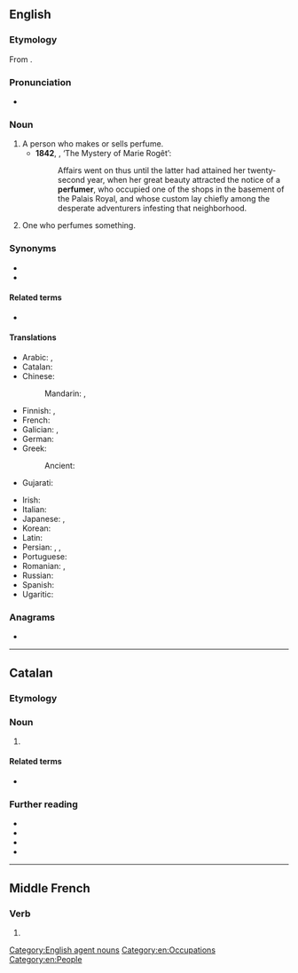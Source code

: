==English==

===Etymology===
From {{suffix|en|perfume|er}}.

===Pronunciation===
* {{a|UK}} {{IPA|en|/pəˈfjuːmə/|/ˈpəːfjʊmə/}}

===Noun===
{{en-noun}}

# A person who makes or sells perfume.
#* '''1842''', {{w|Edgar Allan Poe}}, ‘The Mystery of Marie Rogêt’:
#*: Affairs went on thus until the latter had attained her twenty-second year, when her great beauty attracted the notice of a '''perfumer''', who occupied one of the shops in the basement of the Palais Royal, and whose custom lay chiefly among the desperate adventurers infesting that neighborhood.
# One who perfumes something.

===Synonyms===
* {{l|en|parfumier}}
* {{l|en|perfumier}}

====Related terms====
* {{l|en|perfumery}}

====Translations====
{{trans-top|person who makes or sells perfume}}
* Arabic: {{t|ar|عَطَّار|m}}, {{t|ar|عَطَّارَة|f}}
* Catalan: {{t|ca|perfumer|m}}
* Chinese:
*: Mandarin: {{qualifier|manufacturer}} {{t|cmn|香水製造商|tr=xiāngshuǐ zhìzàoshāng|sc=Hani}}, {{qualifier|seller}} {{t|cmn|售香水者|tr=shòu xiāngshuǐ zhě|sc=Hani}}
* Finnish: {{t|fi|hajuvesimyyjä}}, {{t|fi|parfymisti}}
* French: {{t+|fr|parfumeur|m}}
* Galician: {{t+|gl|perfumeiro|m}}, {{t+|gl|perfumista|m|f}}
* German: {{t+|de|Parfümeur|m}}
* Greek:
*: Ancient: {{t|grc|μυρεψός|m}}
* Gujarati: {{t|gu|સરૈયો}}
{{trans-mid}}
* Irish: {{t|ga|ungadóir|m}}
* Italian: {{t|it|profumiere|m}}
* Japanese: {{t|ja|パフューマー|tr=pafyūmā}}, {{t|ja|調香師|tr=ちょうこうし, chōkōshi|sc=Jpan}}
* Korean: {{t|ko|조향사|sc=Kore}}
* Latin: {{t|la|unguentārius|m}}
* Persian: {{t+|fa|عطار|tr=attâr|sc=fa-Arab}}, {{t|fa|عطرفروش|tr=atr-foruš|sc=fa-Arab}}, {{t|fa|عطرساز|tr=atr-sâz|sc=fa-Arab}}
* Portuguese: {{t+|pt|perfumista|m|f}}
* Romanian: {{t+|ro|parfumier|m}}, {{t|ro|parfumieră|f}}
* Russian: {{t+|ru|парфюме́р|m}}
* Spanish: {{t+|es|perfumista|m}}
* Ugaritic: {{t|uga|𐎗𐎖𐎈}}
{{trans-bottom}}

===Anagrams===
* {{anagrams|en|a=eefmprru|prefemur}}

[[Category:English agent nouns]]
[[Category:en:Occupations]]
[[Category:en:People]]

----

==Catalan==

===Etymology===
{{af|ca|perfum|-er}}

===Noun===
{{ca-noun|m|f=perfumera}}

# {{l|en|perfumer}}

====Related terms====
* {{l|ca|perfumeria}}

===Further reading===
* {{R:IEC2}}
* {{R:GDLC}}
* {{R:DNV}}
* {{R:DCVB}}

----

==Middle French==

===Verb===
{{head|frm|verb}}

# {{alternative form of|frm|parfumer}}